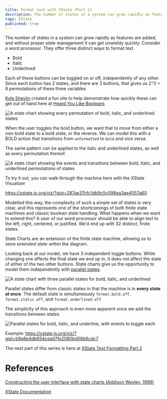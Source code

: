 ```yaml
---
title: Format text with XState (Part 1)
description: The number of states in a system can grow rapidly as features are added. XState allows us to model these easily with parallel state management.
tags: XState
published: true
---
```


The number of states in a system can grow rapidly as features are added, and without proper state management it can get unwieldy quickly. Consider a word processor. They offer three distinct ways to format text.

- Bold
- Italic
- Underlined

Each of these buttons can be toggled on or off, independently of any other. Since each button has 2 states, and there are 3 buttons, that gives us 2^3 = 8 permutations of these three variables

[Kyle Shevlin](https://kyleshevlin.com/) created a fun site to help demonstrate how quickly these can get out of hand here at [Heard You Like Booleans](https://heard-you-like-booleans.netlify.com/?options=bold,%20italic,%20underlined)

![A state chart showing every permutation of bold, italic, and underlined states](https://dev-to-uploads.s3.amazonaws.com/i/o7ha49dwsyzkqbj7kbot.png)

When the user toggles the bold button, we want that to move from either a non-bold state to a bold state, or the reverse. We can model this with a BOLD action that transitions from `unformatted` to `bold` and vice versa.

The same pattern can be applied to the italic and underlined states, as well as every permutation thereof.

![A state chart showing the events and transitions between bold, italic, and underlined permutations of states](https://dev-to-uploads.s3.amazonaws.com/i/6c6my2yw5712z804oik6.png)

To try it out, you can walk through the machine here with the XState Visualizer

https://xstate.js.org/viz/?gist=287ae37cfc1db9c5c098ea3ae4057a60

Modelled this way, the complexity of such a simple set of states is very clear, and this represents one of the shortcomings of both finite state machines and classic boolean state handling. What happens when we want to extend this? A user of our word processor should be able to align text to the left, right, centered, or justified. We'd end up with 32 distinct, finite states.

State Charts are an extension of the finite state machine, allowing us to store _extended state_ within the diagram.

Looking back at our model, we have 3 independent toggle buttons. While changing one affects the final state we end up in, it does not affect the state of either of the two other buttons. State charts give us the opportunity to model them independently with [parallel states](https://xstate.js.org/docs/guides/parallel.html).

![A state chart with three parallel states for bold, italic, and underlined](https://dev-to-uploads.s3.amazonaws.com/i/fv1cbgsdtf9a16iuuern.png)

Parallel states differ from classic states in that the machine is in **every state at once**. The default state is simultaneously `format.bold.off`, `format.italic.off`, and `format.underlined.off`

The simplicity of this approach is even more apparent once we add the transitions between states

![Parallel states for bold, italic, and underline, with events to toggle each](https://dev-to-uploads.s3.amazonaws.com/i/35pyfbfv4vzwukmb2pu6.png)

Example: https://xstate.js.org/viz/?gist=b9a8e4db654cea07fe2080bd56b6cdc7

The next part of this series is here at [XState Text Formatting Part 2](blog/format-text-with-xstate-2)

# References

[Constructing the user interface with state charts (Addison Wesley, 1999)](https://libgen.lc/ads.php?md5=4D04F809E3680D075B916D541BC2A28A)

[XState Documentation](https://xstate.js.org/docs/)

